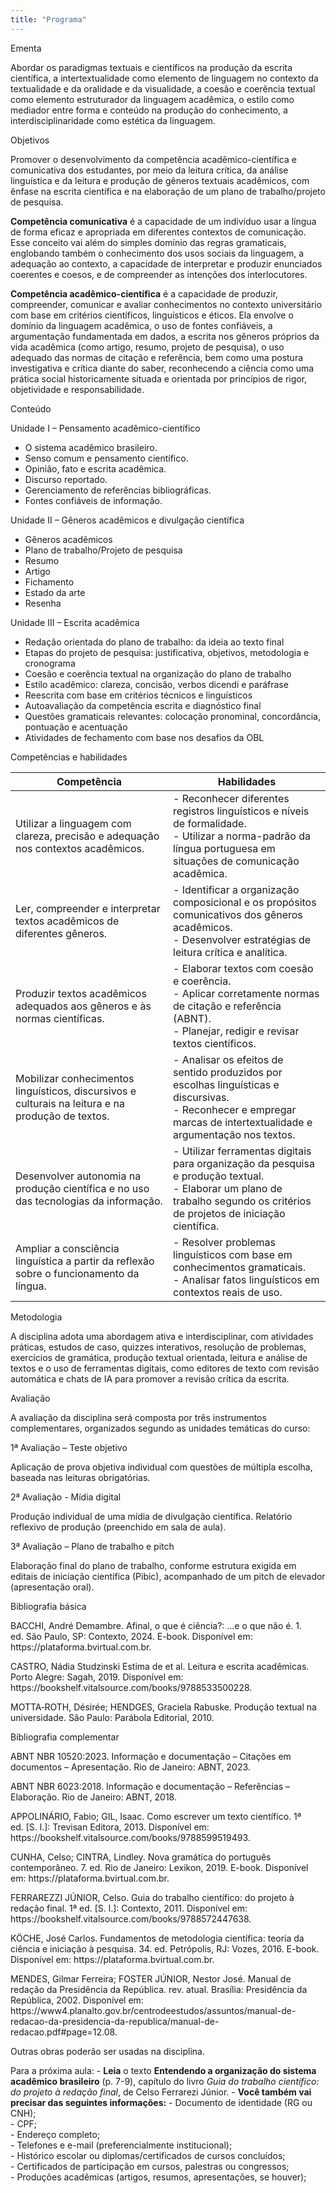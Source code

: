 ```yaml
---
title: "Programa"
---
```


::: titulo-nao-numerado
Ementa
:::

Abordar os paradigmas textuais e científicos na produção da escrita científica, a intertextualidade como elemento de linguagem no contexto da textualidade e da oralidade e da visualidade, a coesão e coerência textual como elemento estruturador da linguagem acadêmica, o estilo como mediador entre forma e conteúdo na produção do conhecimento, a interdisciplinaridade como estética da linguagem.

```{=html}
<!-- Em elaboração:
Desenvolver a competência acadêmico-científica por meio da articulação de fundamentos do pensamento científico com o uso de fontes confiáveis de informação.
-->
```

::: titulo-nao-numerado
Objetivos
:::

Promover o desenvolvimento da competência acadêmico-científica e comunicativa dos estudantes, por meio da leitura crítica, da análise linguística e da leitura e produção de gêneros textuais acadêmicos, com ênfase na escrita científica e na elaboração de um plano de trabalho/projeto de pesquisa.

::: nota-secundaria
**Competência comunicativa** é a capacidade de um indivíduo usar a língua de forma eficaz e apropriada em diferentes contextos de comunicação. Esse conceito vai além do simples domínio das regras gramaticais, englobando também o conhecimento dos usos sociais da linguagem, a adequação ao contexto, a capacidade de interpretar e produzir enunciados coerentes e coesos, e de compreender as intenções dos interlocutores.
:::

::: nota-secundaria
**Competência acadêmico-científica** é a capacidade de produzir, compreender, comunicar e avaliar conhecimentos no contexto universitário com base em critérios científicos, linguísticos e éticos. Ela envolve o domínio da linguagem acadêmica, o uso de fontes confiáveis, a argumentação fundamentada em dados, a escrita nos gêneros próprios da vida acadêmica (como artigo, resumo, projeto de pesquisa), o uso adequado das normas de citação e referência, bem como uma postura investigativa e crítica diante do saber, reconhecendo a ciência como uma prática social historicamente situada e orientada por princípios de rigor, objetividade e responsabilidade.
:::

::: titulo-nao-numerado
Conteúdo
:::

::: subtitulo-nao-numerado
Unidade I – Pensamento acadêmico-científico
:::

-   O sistema acadêmico brasileiro.
-   Senso comum e pensamento científico.
-   Opinião, fato e escrita acadêmica.
-   Discurso reportado.
-   Gerenciamento de referências bibliográficas.
-   Fontes confiáveis de informação.

::: subtitulo-nao-numerado
Unidade II – Gêneros acadêmicos e divulgação científica
:::

-   Gêneros acadêmicos
-   Plano de trabalho/Projeto de pesquisa
-   Resumo
-   Artigo
-   Fichamento
-   Estado da arte
-   Resenha

::: subtitulo-nao-numerado
Unidade III – Escrita acadêmica
:::

-   Redação orientada do plano de trabalho: da ideia ao texto final
-   Etapas do projeto de pesquisa: justificativa, objetivos, metodologia e cronograma
-   Coesão e coerência textual na organização do plano de trabalho
-   Estilo acadêmico: clareza, concisão, verbos dicendi e paráfrase
-   Reescrita com base em critérios técnicos e linguísticos
-   Autoavaliação da competência escrita e diagnóstico final
-   Questões gramaticais relevantes: colocação pronominal, concordância, pontuação e acentuação
-   Atividades de fechamento com base nos desafios da OBL

::: titulo-nao-numerado
Competências e habilidades
:::

| Competência | Habilidades |
|------------------------------------|------------------------------------|
| Utilizar a linguagem com clareza, precisão e adequação nos contextos acadêmicos. | \- Reconhecer diferentes registros linguísticos e níveis de formalidade.<br>- Utilizar a norma-padrão da língua portuguesa em situações de comunicação acadêmica. |
| Ler, compreender e interpretar textos acadêmicos de diferentes gêneros. | \- Identificar a organização composicional e os propósitos comunicativos dos gêneros acadêmicos.<br>- Desenvolver estratégias de leitura crítica e analítica. |
| Produzir textos acadêmicos adequados aos gêneros e às normas científicas. | \- Elaborar textos com coesão e coerência.<br>- Aplicar corretamente normas de citação e referência (ABNT).<br>- Planejar, redigir e revisar textos científicos. |
| Mobilizar conhecimentos linguísticos, discursivos e culturais na leitura e na produção de textos. | \- Analisar os efeitos de sentido produzidos por escolhas linguísticas e discursivas.<br>- Reconhecer e empregar marcas de intertextualidade e argumentação nos textos. |
| Desenvolver autonomia na produção científica e no uso das tecnologias da informação. | \- Utilizar ferramentas digitais para organização da pesquisa e produção textual.<br>- Elaborar um plano de trabalho segundo os critérios de projetos de iniciação científica. |
| Ampliar a consciência linguística a partir da reflexão sobre o funcionamento da língua. | \- Resolver problemas linguísticos com base em conhecimentos gramaticais.<br>- Analisar fatos linguísticos em contextos reais de uso. |

::: titulo-nao-numerado
Metodologia
:::

A disciplina adota uma abordagem ativa e interdisciplinar, com atividades práticas, estudos de caso, quizzes interativos, resolução de problemas, exercícios de gramática, produção textual orientada, leitura e análise de textos e o uso de ferramentas digitais, como editores de texto com revisão automática e chats de IA para promover a revisão crítica da escrita.

::: titulo-nao-numerado
Avaliação
:::

A avaliação da disciplina será composta por três instrumentos complementares, organizados segundo as unidades temáticas do curso:

::: subtitulo-nao-numerado
1ª Avaliação – Teste objetivo
:::

Aplicação de prova objetiva individual com questões de múltipla escolha, baseada nas leituras obrigatórias.

::: subtitulo-nao-numerado
2ª Avaliação - Mídia digital
:::

Produção individual de uma mídia de divulgação científica. Relatório reflexivo de produção (preenchido em sala de aula).

::: subtitulo-nao-numerado
3ª Avaliação – Plano de trabalho e pitch
:::

Elaboração final do plano de trabalho, conforme estrutura exigida em editais de iniciação científica (Pibic), acompanhado de um pitch de elevador (apresentação oral).

::: titulo-nao-numerado
Bibliografia básica
:::

BACCHI, André Demambre. Afinal, o que é ciência?: ...e o que não é. 1. ed. São Paulo, SP: Contexto, 2024. E-book. Disponível em: https://plataforma.bvirtual.com.br.

CASTRO, Nádia Studzinski Estima de et al. Leitura e escrita acadêmicas. Porto Alegre: Sagah, 2019. Disponível em: https://bookshelf.vitalsource.com/books/9788533500228.

MOTTA‑ROTH, Désirée; HENDGES, Graciela Rabuske. Produção textual na universidade. São Paulo: Parábola Editorial, 2010.

::: titulo-nao-numerado
Bibliografia complementar
:::

ABNT NBR 10520:2023. Informação e documentação – Citações em documentos – Apresentação. Rio de Janeiro: ABNT, 2023.

ABNT NBR 6023:2018. Informação e documentação – Referências – Elaboração. Rio de Janeiro: ABNT, 2018.

APPOLINÁRIO, Fabio; GIL, Isaac. Como escrever um texto científico. 1ª ed. \[S. l.\]: Trevisan Editora, 2013. Disponível em: https://bookshelf.vitalsource.com/books/9788599519493.

CUNHA, Celso; CINTRA, Lindley. Nova gramática do português contemporâneo. 7. ed. Rio de Janeiro: Lexikon, 2019. E-book. Disponível em: https://plataforma.bvirtual.com.br.

FERRAREZZI JÚNIOR, Celso. Guia do trabalho científico: do projeto à redação final. 1ª ed. \[S. l.\]: Contexto, 2011. Disponível em: https://bookshelf.vitalsource.com/books/9788572447638.

KÖCHE, José Carlos. Fundamentos de metodologia científica: teoria da ciência e iniciação à pesquisa. 34. ed. Petrópolis, RJ: Vozes, 2016. E-book. Disponível em: https://plataforma.bvirtual.com.br.

MENDES, Gilmar Ferreira; FOSTER JÚNIOR, Nestor José. Manual de redação da Presidência da República. rev. atual. Brasília: Presidência da República, 2002. Disponível em: https://www4.planalto.gov.br/centrodeestudos/assuntos/manual-de-redacao-da-presidencia-da-republica/manual-de-redacao.pdf#page=12.08.

Outras obras poderão ser usadas na disciplina.

::: proxima-aula
[Para a próxima aula:]{.proxima-aula-title} - **Leia** o texto **Entendendo a organização do sistema acadêmico brasileiro** (p. 7-9), capítulo do livro *Guia do trabalho científico: do projeto à redação final*, de Celso Ferrarezi Júnior. - **Você também vai precisar das seguintes informações:** - Documento de identidade (RG ou CNH);\
- CPF;\
- Endereço completo;\
- Telefones e e-mail (preferencialmente institucional);\
- Histórico escolar ou diplomas/certificados de cursos concluídos;\
- Certificados de participação em cursos, palestras ou congressos;\
- Produções acadêmicas (artigos, resumos, apresentações, se houver);\
:::

